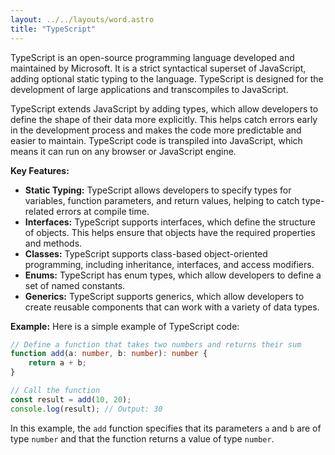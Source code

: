 ```yaml
---
layout: ../../layouts/word.astro
title: "TypeScript"
---
```

TypeScript is an open-source programming language developed and maintained by Microsoft. It is a strict syntactical superset of JavaScript, adding optional static typing to the language. TypeScript is designed for the development of large applications and transcompiles to JavaScript.

TypeScript extends JavaScript by adding types, which allow developers to define the shape of their data more explicitly. This helps catch errors early in the development process and makes the code more predictable and easier to maintain. TypeScript code is transpiled into JavaScript, which means it can run on any browser or JavaScript engine.

**Key Features:**
- **Static Typing:** TypeScript allows developers to specify types for variables, function parameters, and return values, helping to catch type-related errors at compile time.
- **Interfaces:** TypeScript supports interfaces, which define the structure of objects. This helps ensure that objects have the required properties and methods.
- **Classes:** TypeScript supports class-based object-oriented programming, including inheritance, interfaces, and access modifiers.
- **Enums:** TypeScript has enum types, which allow developers to define a set of named constants.
- **Generics:** TypeScript supports generics, which allow developers to create reusable components that can work with a variety of data types.

**Example:**
Here is a simple example of TypeScript code:

```typescript
// Define a function that takes two numbers and returns their sum
function add(a: number, b: number): number {
    return a + b;
}

// Call the function
const result = add(10, 20);
console.log(result); // Output: 30
```

In this example, the `add` function specifies that its parameters `a` and `b` are of type `number` and that the function returns a value of type `number`.